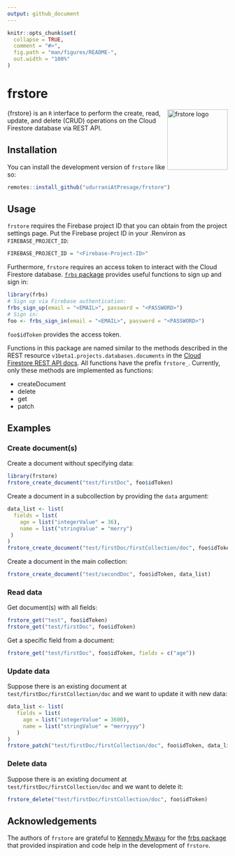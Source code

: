 ```yaml
---
output: github_document
---
```


<!-- README.md is generated from README.Rmd. Please edit that file -->

```r
knitr::opts_chunk$set(
  collapse = TRUE,
  comment = "#>",
  fig.path = "man/figures/README-",
  out.width = "100%"
)
```

# frstore 

<img src="inst/figures/logo.png" align="right" height="138" alt="frstore logo" />

<!-- badges: start -->
<!-- badges: end -->

{frstore} is an `R` interface to perform the create, read, update, and delete (CRUD) operations on the Cloud Firestore database via REST API.

## Installation

You can install the development version of `frstore` like so:

```r
remotes::install_github("udurraniAtPresage/frstore")
```

## Usage

`frstore` requires the Firebase project ID that you can obtain from the project settings page. Put the Firebase project ID in your .Renviron as `FIREBASE_PROJECT_ID`:  

```r
FIREBASE_PROJECT_ID = "<Firebase-Project-ID>"
```

Furthermore, `frstore` requires an access token to interact with the Cloud Firestore database. [`frbs` package](https://github.com/kennedymwavu/frbs/tree/main) provides useful functions to sign up and sign in:

```r
library(frbs)
# Sign up via Firebase authentication:
frbs_sign_up(email = "<EMAIL>", password = "<PASSWORD>")
# Sign in:
foo <- frbs_sign_in(email = "<EMAIL>", password = "<PASSWORD>")
```

`foo$idToken` provides the access token.


Functions in this package are named similar to the methods described in the REST resource `v1beta1.projects.databases.documents` in the [Cloud Firestore REST API docs](https://cloud.google.com/firestore/docs/reference/rest). All functions have the prefix `frstore_`. Currently, only these methods are implemented as functions:  

- createDocument  
- delete  
- get  
- patch  

## Examples

### Create document(s)

Create a document without specifying data:

```r
library(frstore)
frstore_create_document("test/firstDoc", foo$idToken)
```

Create a document in a subcollection by providing the `data` argument: 

```r
data_list <- list(
  fields = list(
    age = list("integerValue" = 36),
    name = list("stringValue" = "merry")
 )
)
frstore_create_document("test/firstDoc/firstCollection/doc", foo$idToken, data_list)
```

Create a document in the main collection:

```r
frstore_create_document("test/secondDoc", foo$idToken, data_list)
```

### Read data

Get document(s) with all fields:

```r
frstore_get("test", foo$idToken)
frstore_get("test/firstDoc", foo$idToken)
```

Get a specific field from a document:

```r
frstore_get("test/firstDoc", foo$idToken, fields = c("age"))
```


### Update data

Suppose there is an existing document at `test/firstDoc/firstCollection/doc` and we want to update it with new data:

```r
data_list <- list(
   fields = list(
     age = list("integerValue" = 3600),
     name = list("stringValue" = "merryyyy")
   )
)
frstore_patch("test/firstDoc/firstCollection/doc", foo$idToken, data_list)
```


### Delete data

Suppose there is an existing document at `test/firstDoc/firstCollection/doc` and we want to delete it:

```r
frstore_delete("test/firstDoc/firstCollection/doc", foo$idToken)
```


## Acknowledgements

The authors of `frstore` are grateful to [Kennedy Mwavu](https://github.com/kennedymwavu) for the [frbs package](https://github.com/kennedymwavu/frbs/tree/main) that provided inspiration and code help in the development of `frstore`.
